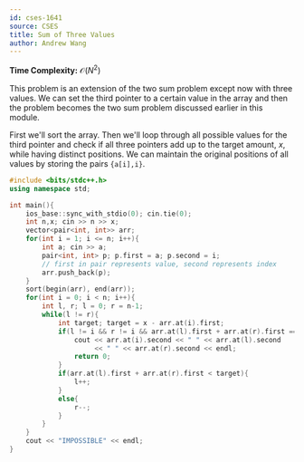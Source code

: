 ```yaml
---
id: cses-1641
source: CSES
title: Sum of Three Values
author: Andrew Wang
---
```


**Time Complexity:** $\mathcal{O}(N^2)$

This problem is an extension of the two sum problem except now with three values. We can set the third pointer to a certain value in the array and then the problem becomes the two sum problem discussed earlier in this module. 

First we'll sort the array. Then we'll loop through all possible values for the third pointer and check if all three pointers add up to the target amount, $x$, while having distinct positions. We can maintain the original positions of all values by storing the pairs `{a[i],i}`.

```cpp
#include <bits/stdc++.h>
using namespace std;

int main(){
    ios_base::sync_with_stdio(0); cin.tie(0);
    int n,x; cin >> n >> x;
    vector<pair<int, int>> arr;
    for(int i = 1; i <= n; i++){
        int a; cin >> a;
        pair<int, int> p; p.first = a; p.second = i; 
        // first in pair represents value, second represents index
        arr.push_back(p);
    }
    sort(begin(arr), end(arr));
    for(int i = 0; i < n; i++){
        int l, r; l = 0; r = n-1;
        while(l != r){
            int target; target = x - arr.at(i).first;
            if(l != i && r != i && arr.at(l).first + arr.at(r).first == target){
                cout << arr.at(i).second << " " << arr.at(l).second
                     << " " << arr.at(r).second << endl;
                return 0;
            }
            if(arr.at(l).first + arr.at(r).first < target){
                l++;
            }
            else{
                r--;
            }
        }
    }
    cout << "IMPOSSIBLE" << endl;
}
```
